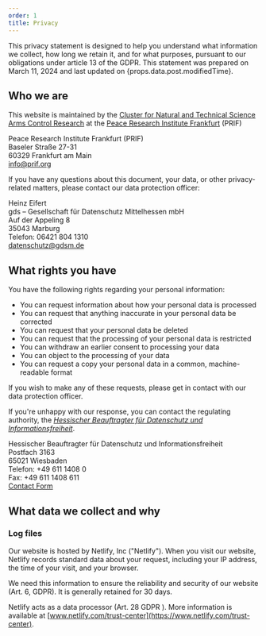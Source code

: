 ---
order: 1
title: Privacy
---

This privacy statement is designed to help you understand what information we collect, how long we retain it, and for what purposes, pursuant to our obligations under article 13 of the GDPR. This statement was prepared on March 11, 2024 and last updated on {props.data.post.modifiedTime}.

## Who we are

This website is maintained by the [Cluster for Natural and Technical Science Arms Control Research](https://www.cntrarmscontrol.org/) at the [Peace Research Institute Frankfurt](https://www.prif.org/) (PRIF)

Peace Research Institute Frankfurt (PRIF)\
Baseler Straße 27-31\
60329 Frankfurt am Main\
[info@prif.org](mailto:info@prif.org)

If you have any questions about this document, your data, or other privacy-related matters, please contact our data protection officer:

Heinz Eifert\
gds – Gesellschaft für Datenschutz Mittelhessen mbH\
Auf der Appeling 8\
35043 Marburg\
Telefon: 06421 804 1310\
[datenschutz@gdsm.de](mailto:datenschutz@gdsm.de)

## What rights you have

You have the following rights regarding your personal information:

- You can request information about how your personal data is processed
- You can request that anything inaccurate in your personal data be corrected
- You can request that your personal data be deleted
- You can request that the processing of your personal data is restricted
- You can withdraw an earlier consent to processing your data
- You can object to the processing of your data
- You can request a copy your personal data in a common, machine-readable format

If you wish to make any of these requests, please get in contact with our data protection officer.

If you're unhappy with our response, you can contact the regulating authority, the _[Hessischer Beauftragter für Datenschutz und Informationsfreiheit](https://datenschutz.hessen.de/)_.

Hessischer Beauftragter für Datenschutz und Informationsfreiheit\
Postfach 3163\
65021 Wiesbaden\
Telefon: +49 611 1408 0\
Fax: +49 611 1408 611\
[Contact Form](https://datenschutz.hessen.de/service/beschwerde-uebermitteln)

## What data we collect and why

### Log files

Our website is hosted by Netlify, Inc ("Netlify"). When you visit our website, Netlify records standard data about your request, including your IP address, the time of your visit, and your browser.

We need this information to ensure the reliability and security of our website (Art. 6, GDPR). It is generally retained for 30 days.

Netlify acts as a data processor (Art. 28 GDPR ). More information is available at [www.netlify.com/trust-center](https://www.netlify.com/trust-center).
